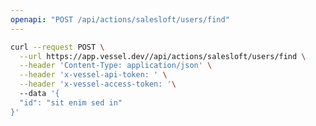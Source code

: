 ```yaml
---
openapi: "POST /api/actions/salesloft/users/find"
---
```


<RequestExample>

```bash Request
curl --request POST \
  --url https://app.vessel.dev//api/actions/salesloft/users/find \
  --header 'Content-Type: application/json' \
  --header 'x-vessel-api-token: ' \
  --header 'x-vessel-access-token: '\ 
  --data '{
  "id": "sit enim sed in"
}'
```

</RequestExample>


      
